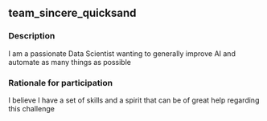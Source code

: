 ## team_sincere_quicksand

### Description
I am a passionate Data Scientist wanting to generally improve AI and automate as many things as possible

### Rationale for participation
I believe I have a set of skills and a spirit that can be of great help regarding this challenge

